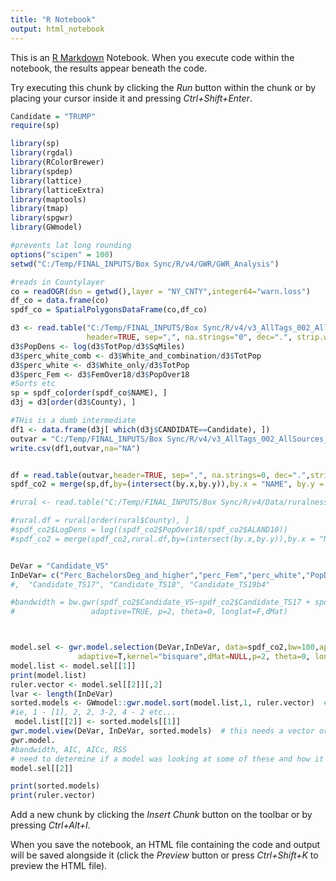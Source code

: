 ```yaml
---
title: "R Notebook"
output: html_notebook
---
```


This is an [R Markdown](http://rmarkdown.rstudio.com) Notebook. When you execute code within the notebook, the results appear beneath the code. 

Try executing this chunk by clicking the *Run* button within the chunk or by placing your cursor inside it and pressing *Ctrl+Shift+Enter*. 

```r
Candidate = "TRUMP"
require(sp)

library(sp)
library(rgdal)
library(RColorBrewer)
library(spdep)
library(lattice)
library(latticeExtra)
library(maptools)
library(tmap)
library(spgwr)
library(GWmodel)

#prevents lat long rounding
options("scipen" = 100)
setwd("C:/Temp/FINAL_INPUTS/Box Sync/R/v4/GWR/GWR_Analysis")
```

```r
#reads in Countylayer
co = readOGR(dsn = getwd(),layer = "NY_CNTY",integer64="warn.loss")
df_co = data.frame(co)
spdf_co = SpatialPolygonsDataFrame(co,df_co)

d3 <- read.table("C:/Temp/FINAL_INPUTS/Box Sync/R/v4/v3_AllTags_002_AllSources_analysis_v3_310.csv",
                 header=TRUE, sep=",", na.strings="0", dec=".", strip.white=TRUE)
d3$PopDens <- log(d3$TotPop/d3$SqMiles)
d3$perc_white_comb <- d3$White_and_combination/d3$TotPop
d3$perc_white <- d3$White_only/d3$TotPop
d3$perc_Fem <- d3$FemOver18/d3$PopOver18
#Sorts etc
sp = spdf_co[order(spdf_co$NAME), ]
d3j = d3[order(d3$County), ]

#THis is a dumb intermediate
df1 <- data.frame(d3j[ which(d3j$CANDIDATE==Candidate), ])
outvar = "C:/Temp/FINAL_INPUTS/Box Sync/R/v4/v3_AllTags_002_AllSources_analysis_v3_310_subset.csv"
write.csv(df1,outvar,na="NA")


df = read.table(outvar,header=TRUE, sep=",", na.strings=0, dec=".",strip.white=TRUE)
spdf_co2 = merge(sp,df,by=(intersect(by.x,by.y)),by.x = "NAME", by.y = "County")

#rural <- read.table("C:/Temp/FINAL_INPUTS/Box Sync/R/v4/Data/ruralness/rural.csv",header=TRUE, sep=",", na.strings="NA",na.dec=".", strip.white=TRUE)

#rural.df = rural[order(rural$County), ]
#spdf_co2$LogDens = log((spdf_co2$PopOver18/spdf_co2$ALAND10))
#spdf_co2 = merge(spdf_co2,rural.df,by=(intersect(by.x,by.y)),by.x = "NAME", by.y = "County")


DeVar = "Candidate_VS"
InDeVar= c("Perc_BachelorsDeg_and_higher","perc_Fem","perc_white","PopDens", "MedianAge_Total")
#,  "Candidate_TS17", "Candidate_TS18", "Candidate_TS19b4"

#bandwidth = bw.gwr(spdf_co2$Candidate_VS~spdf_co2$Candidate_TS17 + spdf_co2$Perc_BachelorsDeg_and_higher + #spdf_co2$Candidate_TS_b4, spdf_co2, approach="CV",kernel="bisquare",
#                 adaptive=TRUE, p=2, theta=0, longlat=F,dMat)



model.sel <- gwr.model.selection(DeVar,InDeVar, data=spdf_co2,bw=100,approach="aic",
               adaptive=T,kernel="bisquare",dMat=NULL,p=2, theta=0, longlat=F)
model.list <- model.sel[[1]]
print(model.list)
ruler.vector <- model.sel[[2]][,2]
lvar <- length(InDeVar)
sorted.models <- GWmodel::gwr.model.sort(model.list,1, ruler.vector)  # it might be the number of indevars in each model at each instance... of a model 
#ie, 1 - [1], 2, 2, 3-2, 4 - 2 etc...
 model.list[[2]] <- sorted.models[[1]]
gwr.model.view(DeVar, InDeVar, sorted.models)  # this needs a vector or a list with two different kinds...
gwr.model.
#bandwidth, AIC, AICc, RSS
# need to determine if a model was looking at some of these and how it was determining differences or the best each.
model.sel[[2]]

print(sorted.models)
print(ruler.vector)
```

Add a new chunk by clicking the *Insert Chunk* button on the toolbar or by pressing *Ctrl+Alt+I*.

When you save the notebook, an HTML file containing the code and output will be saved alongside it (click the *Preview* button or press *Ctrl+Shift+K* to preview the HTML file).

